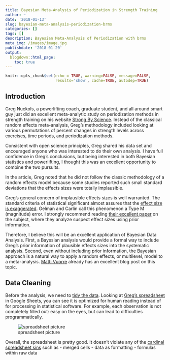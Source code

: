 ```yaml
---
title: Bayesian Meta-Analysis of Periodization in Strength Training
author: ~
date: '2018-01-13'
slug: bayesian-meta-analysis-periodization-brms
categories: []
tags: []
description: Bayesian Meta-Analysis of Periodization with brms 
meta_img: /images/image.jpg
publishdate: '2018-01-20'
output:
  blogdown::html_page:
    toc: true
---
```


```r
knitr::opts_chunk$set(echo = TRUE, warning=FALSE, message=FALSE, 
                      results='show', cache=TRUE, autodep=TRUE)
```


## Introduction

Greg Nuckols, a powerlifting coach, graduate student, and all around smart guy
just did an excellent meta-analytic study on periodization methods in strength training on his website [Strong By Science](https://www.strongerbyscience.com/periodization-data/). Instead of the classical random effects meta-analysis, Greg's methodology included looking at various permutations of percent changes in strength levels across exercises, time periods, and periodization methods. 

Consistent with open science principles, Greg shared his data set and encouraged anyone who was interested to do their own analysis. I have full confidence in Greg's conclusions, but being interested in both Bayesian statistics and powerlifting, I thought this was an excellent opportunity to combine the two pursuits.

In the article, Greg noted that he did not follow the classic methodology of a random effects model because some studies reported such small standard deviations that the effects sizes were totally implausible. 

Greg's general concern of implausible effects sizes is well warranted. The standard criteria of statistical significant almost assures that the [effect size is exaggerated](http://andrewgelman.com/2016/11/13/more-on-my-paper-with-john-carlin-on-type-m-and-type-s-errors/). Gelman and Carlin call this phenomenon a Type M (magnitude) error. I strongly recommend reading [their excellent paper](http://www.stat.columbia.edu/~gelman/research/published/retropower_final.pdf) on the subject, where they analyze suspect effect sizes using prior information.

Therefore, I believe this will be an excellent application of Bayesian Data Analysis. First, a Bayesian analysis would provide a formal way to include Greg's prior information of plausible effects sizes into the systematic analysis. Second, even without including prior information, the Bayesian approach is a natural way to apply a random effects, or multilevel, model to a meta-analysis. [Matti Vuorre](https://mvuorre.github.io/post/2016/2016-09-29-bayesian-meta-analysis/) already has an excellent blog post on this topic. 

## Data Cleaning

Before the analysis, we need to [tidy the data](https://cran.r-project.org/web/packages/tidyr/vignettes/tidy-data.html). Looking at [Greg's spreadsheet](https://docs.google.com/spreadsheets/d/1uT2ZZ_PZEf_4YefPMSSxanwLWayzhwsgC0rnv6XSgU4/edit#gid=0) in Google Sheets, you can see it is optimized for human reading instead of for processing in statistical software. For example, each observation is not completely filled out: easy on the eyes, but can lead to difficulties programmatically. 

![spreadsheet picture](blog/spreadsheet_pic.png)

Overall, the spreadsheet is pretty good. It doesn't violate any of the [cardinal spreadsheet sins](http://blog.revolutionanalytics.com/2017/11/good-practices-spreadsheets.html) such as
- merged cells
- data as formatting
- formulas within raw data




